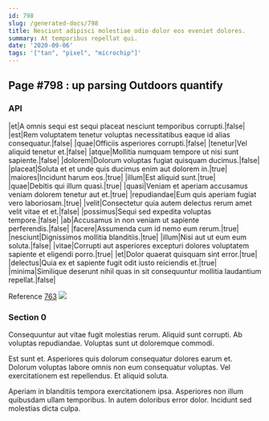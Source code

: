 ```yaml
---
id: 798
slug: /generated-docs/798
title: Nesciunt adipisci molestiae odio dolor eos eveniet dolores.
summary: At temporibus repellat qui.
date: '2020-09-06'
tags: '["tan", "pixel", "microchip"]'
---
```


## Page #798 : up parsing Outdoors quantify
### API

|et|A omnis sequi est sequi placeat nesciunt temporibus corrupti.|false|
|est|Rem voluptatem tenetur voluptas necessitatibus eaque id alias consequatur.|false|
|quae|Officiis asperiores corrupti.|false|
|tenetur|Vel aliquid tenetur et.|false|
|atque|Mollitia numquam tempore ut nisi sunt sapiente.|false|
|dolorem|Dolorum voluptas fugiat quisquam ducimus.|false|
|placeat|Soluta et et unde quis ducimus enim aut dolorem in.|true|
|maiores|Incidunt harum eos.|true|
|illum|Est aliquid sunt.|true|
|quae|Debitis qui illum quasi.|true|
|quasi|Veniam et aperiam accusamus veniam dolorem tenetur aut et.|true|
|repudiandae|Eum quis aperiam fugiat vero laboriosam.|true|
|velit|Consectetur quia autem delectus rerum amet velit vitae et et.|false|
|possimus|Sequi sed expedita voluptas tempore.|false|
|ab|Accusamus in non veniam ut sapiente perferendis.|false|
|facere|Assumenda cum id nemo eum rerum.|true|
|nesciunt|Dignissimos mollitia blanditiis.|true|
|illum|Nisi aut ut eum eum soluta.|false|
|vitae|Corrupti aut asperiores excepturi dolores voluptatem sapiente et eligendi porro.|true|
|et|Dolor quaerat quisquam sint error.|true|
|delectus|Quia ex et sapiente fugit odit iusto reiciendis et.|true|
|minima|Similique deserunt nihil quas in sit consequuntur mollitia laudantium repellat.|false|

Reference [763](/generated-docs/763)
![](/assets/cats-1.jpg)

<Partial />


### Section 0
Consequuntur aut vitae fugit molestias rerum. Aliquid sunt corrupti. Ab voluptas repudiandae. Voluptas sunt ut doloremque commodi.
 Est sunt et. Asperiores quis dolorum consequatur dolores earum et. Dolorum voluptas labore omnis non eum consequatur voluptas. Vel exercitationem est repellendus. Et aliquid soluta.
 Aperiam in blanditiis tempora exercitationem ipsa. Asperiores non illum quibusdam ullam temporibus. In autem doloribus error dolor. Incidunt sed molestias dicta culpa.
